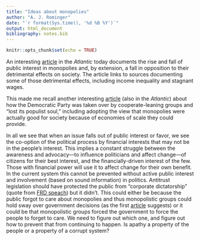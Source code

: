 ```yaml
---
title: "Ideas about monopolies"
author: "A. J. Rominger"
date: "`r format(Sys.time(), '%d %B %Y')`"
output: html_document
bibliography: notes.bib
---
```


```r
knitr::opts_chunk$set(echo = TRUE)
```

An interesting [article](https://www.theatlantic.com/business/archive/2017/06/word-monopoly-antitrust/530169/?utm_source=feed) in the *Atlantic* today documents the rise and fall of public interest in monopolies and, by extension, a fall in opposition to their detrimental effects on society.  The article links to sources documenting some of those detrimental effects, including income inequality and stagnant wages.

This made me recall another interesting [article](https://www.theatlantic.com/politics/archive/2016/10/how-democrats-killed-their-populist-soul/504710/) (also in the *Atlantic*) about how the Democratic Party was taken over by cooperate-leaning groups and "lost its populist soul," including adopting the view that monopolies were actually good for society because of economies of scale they could provide.

In all we see that when an issue falls out of public interest or favor, we see the co-option of the political process by financial interests that may not be in the people's interest.  This implies a constant struggle between the awareness and advocacy---to influence politicians and affect change---of citizens for their best interest, and the financially-driven interest of the few.  Those with financial power will use it to affect change for their own benefit.  In the current system this cannot be prevented without active public interest and involvement (based on sound information) in politics.  Antitrust legislation should have protected the public from "corporate dictatorship" (quote from [FRD speach](http://www.presidency.ucsb.edu/ws/?pid=15314)) but it didn't.  This could either be because the public forgot to care about monopolies and thus monopolistic groups could hold sway over government decisions (as the first [article](https://www.theatlantic.com/business/archive/2017/06/word-monopoly-antitrust/530169/?utm_source=feed) suggests) or it could be that monopolistic groups forced the government to force the people to forget to care.  We need to figure out which one, and figure out how to prevent that from continuing to happen.  Is apathy a property of the people or a property of a corrupt system?
